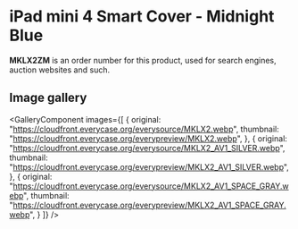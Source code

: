 
# iPad mini 4 Smart Cover - Midnight Blue

<Callout type='info' emoji='👉🏻'>**MKLX2ZM** is an order number for this product, used for search engines, auction websites and such.</Callout>

## Image gallery

<GalleryComponent
    images={[
      {
        original: "https://cloudfront.everycase.org/everysource/MKLX2.webp",
        thumbnail: "https://cloudfront.everycase.org/everypreview/MKLX2.webp",
      },
      {
        original: "https://cloudfront.everycase.org/everysource/MKLX2_AV1_SILVER.webp",
        thumbnail: "https://cloudfront.everycase.org/everypreview/MKLX2_AV1_SILVER.webp",
      },
      {
        original: "https://cloudfront.everycase.org/everysource/MKLX2_AV1_SPACE_GRAY.webp",
        thumbnail: "https://cloudfront.everycase.org/everypreview/MKLX2_AV1_SPACE_GRAY.webp",
      }
    ]}
  />
